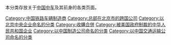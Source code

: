本分类存放关于[[中国中车|中国中车]]及其前身的各类页面。

[[Category:中国铁路车辆制造商|Category:中国铁路车辆制造商]]
[[Category:总部在北京市的跨国公司|Category:总部在北京市的跨国公司]]
[[Category:以北京中央企业命名的分类|Category:以北京中央企业命名的分类]]
[[Category:收購合併|Category:收購合併]]
[[Category:被美国政府制裁的中华人民共和国企业|Category:被美国政府制裁的中华人民共和国企业]]
[[Category:以中国制造公司命名的分类|Category:以中国制造公司命名的分类]]
[[Category:以中国交通运输公司命名的分类|Category:以中国交通运输公司命名的分类]]